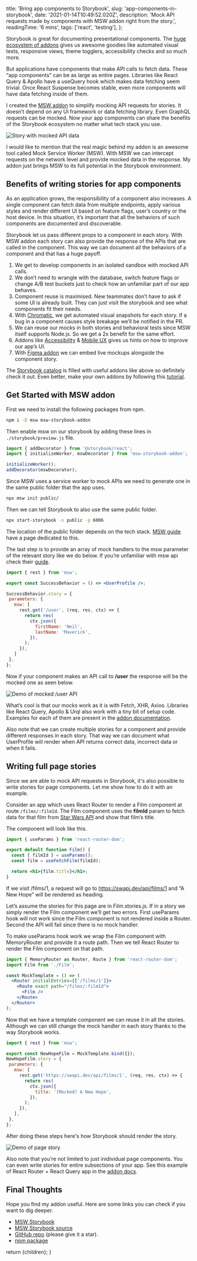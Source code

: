 
  title: 'Bring app components to Storybook',
  slug: 'app-components-in-storybook',
  date: '2021-01-14T10:49:52.020Z',
  description: 'Mock API requests made by components with MSW addon right from the story.',
  readingTime: '6 mins',
  tags: ['react', 'testing'],
};

Storybook is great for documenting presentational components. The [huge ecosystem of addons](https://storybook.js.org/blog/revamping-storybooks-addon-ecosystem/) gives us awesome goodies like automated visual tests, responsive views, theme togglers, accessibility checks and so much more.

But applications have components that make API calls to fetch data. These “app components” can be as large as entire pages. Libraries like React Query & Apollo have a useQuery hook which makes data fetching seem trivial. Once React Suspense becomes stable, even more components will have data fetching inside of them.

I created the [MSW addon](https://www.npmjs.com/package/msw-storybook-addon) to simplify mocking API requests for stories. It doesn’t depend on any UI framework or data fetching library. Even GraphQL requests can be mocked. Now your app components can share the benefits of the Storybook ecosystem no matter what tech stack you use.

![Story with mocked API data](https://miro.medium.com/max/1400/0*uaPHIjbiuAQO5L-h)

I would like to mention that the real magic behind my addon is an awesome tool called Mock Service Worker (MSW). With MSW we can intercept requests on the network level and provide mocked data in the response. My addon just brings MSW to its full potential in the Storybook environment.


## Benefits of writing stories for app components

As an application grows, the responsibility of a component also increases. A single component can fetch data from multiple endpoints, apply various styles and render different UI based on feature flags, user’s country or the host device. In this situation, it’s important that all the behaviors of such components are documented and discoverable.

Storybook let us pass different props to a component in each story. With MSW addon each story can also provide the response of the APIs that are called in the component. This way we can document all the behaviors of a component and that has a huge payoff.



1. We get to develop components in an isolated sandbox with mocked API calls.
2. We don’t need to wrangle with the database, switch feature flags or change A/B test buckets just to check how an unfamiliar part of our app behaves.
3. Component reuse is maximised. New teammates don’t have to ask if some UI is already built. They can just visit the storybook and see what components fit their needs.
4. With [Chromatic](https://www.chromatic.com/), we get automated visual snapshots for each story. If a bug in a component causes style breakage we’ll be notified in the PR.
5. We can reuse our mocks in both stories and behavioral tests since MSW itself supports Node.js. So we get a 2x benefit for the same effort.
6. Addons like [Accessibility](https://www.npmjs.com/package/%40storybook%2Faddon-a11y) & [Mobile UX](https://www.npmjs.com/package/storybook-mobile) gives us hints on how to improve our app’s UI.
7. With [Figma addon](https://www.npmjs.com/package/storybook-addon-designs) we can embed live mockups alongside the component story.

The [Storybook catalog](https://storybook.js.org/addons) is filled with useful addons like above so definitely check it out. Even better, make your own addons by following this [tutorial](https://www.chromatic.com/blog/how-to-build-a-storybook-addon/).


## Get Started with MSW addon

First we need to install the following packages from npm.

```sh
npm i -D msw msw-storybook-addon
```
<CodeDescription children="Install required dependencies" />

Then enable msw on our storybook by adding these lines in `./storybook/preview.js` file.

```js
import { addDecorator } from '@storybook/react';
import { initializeWorker, mswDecorator } from 'msw-storybook-addon';

initializeWorker();
addDecorator(mswDecorator);
```
<CodeDescription children="Add MSW decorator to Storybook" />

Since MSW uses a service worker to mock APIs we need to generate one in the same public folder that the app uses.

```sh
npx msw init public/
```
<CodeDescription children="Generate Service Worker file in public folder" />

Then we can tell Storybook to also use the same public folder.

```sh
npx start-storybook -s public -p 6006
```
<CodeDescription children="Start Storybook" />

The location of the public folder depends on the tech stack. [MSW guide](https://mswjs.io/docs/getting-started/integrate/browser) have a page dedicated to this.

The last step is to provide an array of mock handlers to the msw parameter of the relevant story like we do below. If you’re unfamiliar with msw api check their [guide](https://mswjs.io/docs/getting-started/mocks/rest-api).

```jsx
import { rest } from 'msw';

export const SuccessBehavior = () => <UserProfile />;

SuccessBehavior.story = {
 parameters: {
   msw: [
     rest.get('/user', (req, res, ctx) => {
       return res(
         ctx.json({
           firstName: 'Neil',
           lastName: 'Maverick',
         }),
       );
     }),
   ]
 },
};
```
<CodeDescription children="Provide mock handlers to msw parameter" />

Now if your component makes an API call to **/user** the response will be the mocked one as seen below.

![Demo of mocked /user API](https://miro.medium.com/max/1400/0*9A3YgSxxpF2uOlgT)

What’s cool is that our mocks work as it is with Fetch, XHR, Axios. Libraries like React Query, Apollo & Urql also work with a tiny bit of setup code. Examples for each of them are present in the [addon documentation](https://msw-sb.netlify.app/?path=/story/guides-introduction--page#demos).

Also note that we can create multiple stories for a component and provide different responses in each story. That way we can document what UserProfile will render when API returns correct data, incorrect data or when it fails.

## Writing full page stories

Since we are able to mock API requests in Storybook, it's also possible to write stories for page components. Let me show how to do it with an example.

Consider an app which uses React Router to render a Film component at route `/films/:filmId`. The Film component uses the **filmId** param to fetch data for that film from [Star Wars API](https://swapi.dev/) and show that film’s title. 

The component will look like this.

```jsx
import { useParams } from 'react-router-dom';

export default function Film() {
  const { filmId } = useParams();
  const film = useFetchFilm(filmId);

  return <h1>{film.title}</h1>;
}
```
<CodeDescription children="Film.js" />

If we visit /films/1, a request will go to https://swapi.dev/api/films/1 and “A New Hope” will be rendered as heading.

Let’s assume the stories for this page are in Film.stories.js. If in a story we simply render the Film component we’ll get two errors. First useParams hook will not work since the Film component is not rendered inside a Router. Second the API will fail since there is no mock handler.

To make useParams hook work we wrap the Film component with MemoryRouter and provide it a route path. Then we tell React Router to render the Film component on that path.


```jsx
import { MemoryRouter as Router, Route } from 'react-router-dom';
import Film from './Film';

const MockTemplate = () => (
  <Router initialEntries={['/films/1']}>
    <Route exact path="/films/:filmId">
      <Film />
    </Route>
  </Router>
);
```
<CodeDescription children="Film.stories.js" />

Now that we have a template component we can reuse it in all the stories. Although we can still change the mock handler in each story thanks to the way Storybook works.

```jsx
import { rest } from 'msw';

export const NewHopeFilm = MockTemplate.bind({});
NewHopeFilm.story = {
 parameters: {
   msw: [
     rest.get('https://swapi.dev/api/films/1', (req, res, ctx) => {
       return res(
         ctx.json({
           title: '(Mocked) A New Hope',
         }),
       );
     }),
   ],
 },
};
```
<CodeDescription children="Film.stories.js" />

After doing these steps here's how Storybook should render the story.

![Demo of page story](https://miro.medium.com/max/3200/0*QrtpaoGwabYjO6SS)

Also note that you’re not limited to just inidividual page components. You can even write stories for entire subsections of your app. See this example of React Router + React Query app in the [addon docs](http://localhost:6006/?path=/story/guides-introduction--page#render-pages-in-storybook).

## Final Thoughts

Hope you find my addon useful. Here are some links you can check if you want to dig deeper.

*   [MSW Storybook](https://msw-sb.netlify.app/)
*   [MSW Storybook source](https://github.com/itaditya/msw-storybook-addon/tree/master/packages/docs)
*   [GitHub repo](https://github.com/itaditya/msw-storybook-addon/) (please give it a star).
*   [npm package](https://www.npmjs.com/msw-storybook-addon)

  return <BlogLayout meta={meta}>{children}</BlogLayout>;
}
